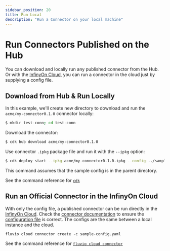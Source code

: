 ```yaml
---
sidebar_position: 20
title: Run Local
description: "Run a Connector on your local machine"
---
```


# Run Connectors Published on the Hub

You can download and locally run any published connector from the Hub. Or with the [InfinyOn Cloud],
you can run a connector in the cloud just by supplying a config file.

## Download from Hub & Run Locally

In this example, we'll create new directory to download and run the `acme/my-connector0.1.0` connector locally:


```bash copy="fl"
$ mkdir test-conn; cd test-conn
```

Download the connector:


```bash copy="fl"
$ cdk hub download acme/my-connector0.1.0
```

Use connector `.ipkg` package file and run it with the `--ipkg` option:


```bash copy="fl"
$ cdk deploy start --ipkg acme/my-connector0.1.0.ipkg --config ../sample-config.yaml
```

This command assumes that the sample config is in the parent directory.

See the command reference for [`cdk`]

## Run an Official Connector in the InfinyOn Cloud

With only the config file, a published connector can be run directly in the [InfinyOn Cloud].
Check the [connector documentation] to ensure the [configuration file] is correct. The configs
are the same between a local instance and the cloud.

`fluvio cloud connector create -c sample-config.yaml`

See the command reference for [`fluvio cloud connector`]

[InfinyOn Cloud]: cloud/overview.mdx
[`cdk`]: fluvio/cli/cdk.mdx
[configuration file]: connectors/configuration.mdx
[connector documentation]: hub/connectors/index.md
[`fluvio cloud connector`]: cloud/cli/connector.mdx
